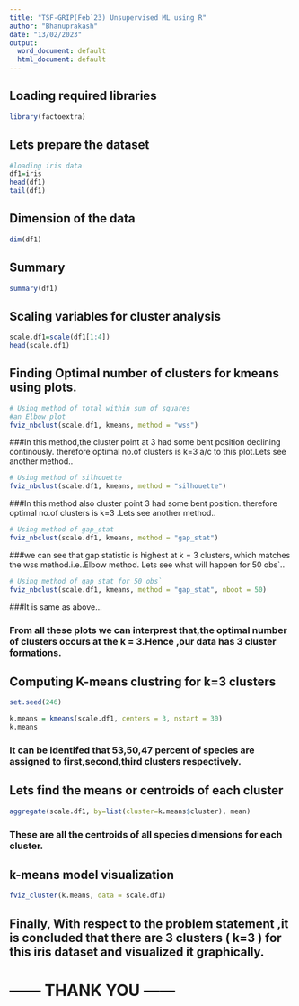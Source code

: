 ---
title: "TSF-GRIP(Feb`23) Unsupervised ML using R"
author: "Bhanuprakash"
date: "13/02/2023"
output:
  word_document: default
  html_document: default
---


## Loading required libraries
```{r}
library(factoextra)

```


## Lets prepare the dataset
```{r}
#loading iris data
df1=iris
head(df1)
tail(df1)
```

## Dimension of the data
```{r}
dim(df1)
```


## Summary
```{r}
summary(df1)
```


## Scaling variables for cluster analysis
```{r}
scale.df1=scale(df1[1:4])
head(scale.df1)

```


## Finding Optimal number of clusters for kmeans using plots.
```{r}
# Using method of total within sum of squares
#an Elbow plot
fviz_nbclust(scale.df1, kmeans, method = "wss")

```
###In this method,the cluster point at 3 had some bent position declining continously. therefore optimal no.of clusters is k=3 a/c to this plot.Lets see another method..


```{r}
# Using method of silhouette
fviz_nbclust(scale.df1, kmeans, method = "silhouette")

```
###In this method also cluster point 3 had some bent position. therefore optimal no.of clusters is k=3 .Lets see another method..

```{r}
# Using method of gap_stat
fviz_nbclust(scale.df1, kmeans, method = "gap_stat")

```

###we can see that gap statistic is highest at k = 3 clusters, which matches the wss method.i.e..Elbow method. Lets see what will happen for 50 obs`..


```{r}
# Using method of gap_stat for 50 obs`
fviz_nbclust(scale.df1, kmeans, method = "gap_stat", nboot = 50)

```

###It is same as above...

### From all these plots we can interprest that,the optimal number of clusters occurs at the k = 3.Hence ,our data has 3 cluster formations.


## Computing K-means clustring for k=3 clusters
```{r}
set.seed(246)

k.means = kmeans(scale.df1, centers = 3, nstart = 30)
k.means
```
### It can be identifed that 53,50,47 percent of species are assigned to first,second,third clusters respectively.


## Lets find the means or centroids of each cluster
```{r}
aggregate(scale.df1, by=list(cluster=k.means$cluster), mean)
```
### These are all the centroids of all species dimensions for each cluster.  


## k-means model visualization 
```{r}

fviz_cluster(k.means, data = scale.df1)

```

## Finally, With respect to the problem statement ,it is concluded that there are 3 clusters ( k=3 ) for this iris dataset and visualized it graphically.




# ------ THANK YOU ------







